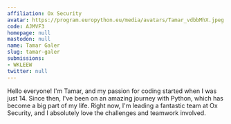 ```yaml
---
affiliation: Ox Security
avatar: https://program.europython.eu/media/avatars/Tamar_vdbbMhX.jpeg
code: AJMVF3
homepage: null
mastodon: null
name: Tamar Galer
slug: tamar-galer
submissions:
- WKLEEW
twitter: null
---
```


Hello everyone! I'm Tamar, and my passion for coding started when I was just 14. Since then, I've been on an amazing journey with Python, which has become a big part of my life. Right now, I'm leading a fantastic team at Ox Security, and I absolutely love the challenges and teamwork involved.
